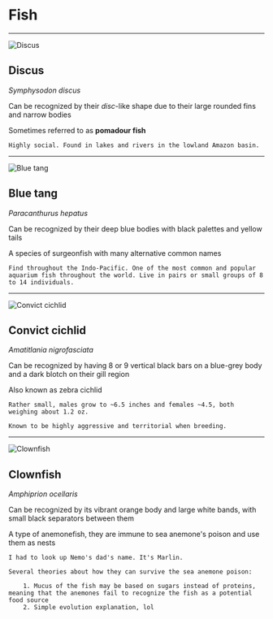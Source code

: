 # Fish

---

![Discus](/assets/fish/discus.jpg)

## Discus

_Symphysodon discus_

Can be recognized by their _disc_-like shape due to their large rounded fins and narrow bodies

Sometimes referred to as **pomadour fish**

```notes
Highly social. Found in lakes and rivers in the lowland Amazon basin.
```

---

![Blue tang](/assets/fish/blue-tang.jpg)

## Blue tang

_Paracanthurus hepatus_

Can be recognized by their deep blue bodies with black palettes and yellow tails

A species of surgeonfish with many alternative common names

```notes
Find throughout the Indo-Pacific. One of the most common and popular aquarium fish throughout the world. Live in pairs or small groups of 8 to 14 individuals.
```

---

![Convict cichlid](/assets/fish/convict-cichlid.jpg)

## Convict cichlid

_Amatitlania nigrofasciata_

Can be recognized by having 8 or 9 vertical black bars on a blue-grey body and a dark blotch on their gill region

Also known as zebra cichlid

```notes
Rather small, males grow to ~6.5 inches and females ~4.5, both weighing about 1.2 oz.

Known to be highly aggressive and territorial when breeding.
```

---

![Clownfish](/assets/fish/clownfish.jpg)

## Clownfish

_Amphiprion ocellaris_

Can be recognized by its vibrant orange body and large white bands, with small black separators between them

A type of anemonefish, they are immune to sea anemone's poison and use them as nests

```notes
I had to look up Nemo's dad's name. It's Marlin.

Several theories about how they can survive the sea anemone poison:

	1. Mucus of the fish may be based on sugars instead of proteins, meaning that the anemones fail to recognize the fish as a potential food source
	2. Simple evolution explanation, lol
```


